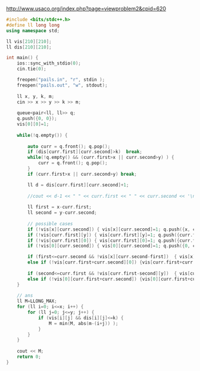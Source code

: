 http://www.usaco.org/index.php?page=viewproblem2&cpid=620

```cpp
#include <bits/stdc++.h>
#define ll long long
using namespace std;

ll vis[210][210];
ll dis[210][210];

int main() {
    ios::sync_with_stdio(0);
    cin.tie(0);

    freopen("pails.in", "r", stdin );
    freopen("pails.out", "w", stdout);
    
    ll x, y, k, m;
    cin >> x >> y >> k >> m;
    
    queue<pair<ll, ll>> q;
    q.push({0, 0});
    vis[0][0]=1;
    
    while(!q.empty()) {
        
        auto curr = q.front(); q.pop();
        if (dis[curr.first][curr.second]>k)  break;
        while(!q.empty() && (curr.first>x || curr.second>y) ) {
            curr = q.front(); q.pop();
        }
        if (curr.first>x || curr.second>y) break;

        ll d = dis[curr.first][curr.second]+1;
        
        //cout << d-1 << " " << curr.first << " " << curr.second << '\n';
        
        ll first = x-curr.first;
        ll second = y-curr.second;
        
        // possible cases
        if (!vis[x][curr.second]) { vis[x][curr.second]=1; q.push({x, curr.second});  dis[x][curr.second]=d;}
        if (!vis[curr.first][y]) { vis[curr.first][y]=1; q.push({curr.first, y});  dis[curr.first][y]=d;}
        if (!vis[curr.first][0]) { vis[curr.first][0]=1; q.push({curr.first, 0});  dis[curr.first][0]=d;}
        if (!vis[0][curr.second]) { vis[0][curr.second]=1; q.push({0, curr.second}); dis[0][curr.second]=d;}

        if (first<=curr.second && !vis[x][curr.second-first])  { vis[x][curr.second-first]=1; q.push({x, curr.second-first}); dis[x][curr.second-first]=d; }
        else if (!vis[curr.first+curr.second][0]) {vis[curr.first+curr.second][0]=1; q.push({curr.first+curr.second, 0}); dis[curr.first+curr.second][0]=d;}
        
        if (second<=curr.first && !vis[curr.first-second][y])  { vis[curr.first-second][y]=1; q.push({curr.first-second, y}); dis[curr.first-second][y]=d; } 
        else if (!vis[0][curr.first+curr.second]) {vis[0][curr.first+curr.second]=1; q.push({0, curr.first+curr.second}); dis[0][curr.first+curr.second]=d;}
    }
    
    // ans
    ll M=LLONG_MAX;
    for (ll i=0; i<=x; i++) {
        for (ll j=0; j<=y; j++) {
            if (vis[i][j] && dis[i][j]<=k) {
                M = min(M, abs(m-(i+j)) );
            }
        }
    }
    
    cout << M;
    return 0;
}
```
